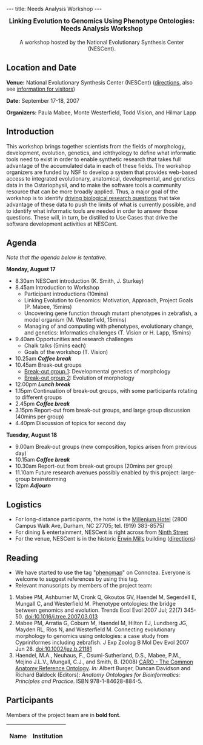 ---
title: Needs Analysis Workshop
---

<center><big>'''Linking Evolution to Genomics Using Phenotype Ontologies:'''<br/>'''Needs Analysis Workshop'''</big><br/><br/>A workshop hosted by the National Evolutionary Synthesis Center (NESCent).</center>

==Location and Date==

'''Venue:''' National Evolutionary Synthesis Center (NESCent) (<span class="plainlinks">[http://www.nescent.org/about/directions.php directions]</span>, also see <span class="plainlinks">[http://www.nescent.org/about/information.php information for visitors]</span>)

'''Date:''' September 17-18, 2007 

'''Organizers:''' Paula Mabee, Monte Westerfield, Todd Vision, and Hilmar Lapp

==Introduction==

This workshop brings together scientists from the fields of morphology, development, evolution, genetics, and ichthyology to define what informatic tools need to exist in order to enable synthetic research that takes full advantage of the accumulated data in each of these fields.  The workshop organizers are funded by NSF to develop a system that provides web-based access to integrated evolutionary, anatomical, developmental, and genetics data in the Ostariophysii, and to make the software tools a community resource that can be more broadly applied.  Thus, a major goal of the workshop is to identify [[Driving Research Questions|driving biological research questions]] that take advantage of these data to push the limits of what is currently possible, and to identify what informatic tools are needed in order to answer those questions.  These will, in turn, be distilled to Use Cases that drive the software development activities at NESCent.

==Agenda==

''Note that the agenda below is tentative.''

'''Monday, August 17'''

* 8.30am NESCent introduction (K. Smith, J. Sturkey)
* 8.45am Introduction to Workshop
** Participant introductions (10mins)
** Linking Evolution to Genomics: Motivation, Approach, Project Goals (P. Mabee, 15mins)
** Uncovering gene function through mutant phenotypes in zebrafish, a model organism (M. Westerfield, 15mins)
** Managing of and computing with phenotypes, evolutionary change, and genetics: Informatics challenges (T. Vision or H. Lapp, 15mins)
* 9.40am Opportunities and research challenges
** Chalk talks (5mins each)
** Goals of the workshop (T. Vision)
* 10.25am '''''Coffee break'''''
* 10.45am Break-out groups
** [[Needs Analysis Workshop/Breakout group 1|Break-out group 1]]: Developmental genetics of morphology
** [[Needs Analysis Workshop/Breakout group 2|Break-out group 2]]: Evolution of morphology
* 12.00pm '''''Lunch break'''''
* 1.15pm Continuation of break-out groups, with some participants rotating to different groups
* 2.45pm '''''Coffee break'''''
* 3.15pm Report-out from break-out groups, and large group discussion (40mins per group)
* 4.40pm Discussion of topics for second day

'''Tuesday, August 18'''

* 9.00am Break-out groups (new composition, topics arisen from previous day)
* 10.15am '''''Coffee break'''''
* 10.30am Report-out from break-out groups (20mins per group)
* 11.10am Future research avenues possibly enabled by this project: large-group brainstorming
* 12pm '''''Adjourn'''''

==Logistics==

* For long-distance participants, the hotel is the [http://www.millenniumhotels.com/MCIL.nsf/LU_HOTELDOC/113$$HotelDescription?OpenDocument Millenium Hotel] (2800 Campus Walk Ave, Durham, NC  27705; tel. (919) 383-8575)
* For dining & entertainment, NESCent is right across from [http://www.ninthst.com/ Ninth Street]
* For the venue, NESCent is in the historic [http://www.owdna.org/mill.htm Erwin Mills] building (<span class="plainlinks">[http://www.nescent.org/about/directions.php directions]</span>)

==Reading==

* We have started to use the tag "<span class="plainlinks">[http://www.connotea.org/tag/phenomap phenomap]</span>" on Connotea. Everyone is welcome to suggest references by using this tag.
* Relevant manuscripts by members of the project team: 
# Mabee PM, Ashburner M, Cronk Q, Gkoutos GV, Haendel M, Segerdell E, Mungall C, and Westerfield M. Phenotype ontologies: the bridge between genomics and evolution. Trends Ecol Evol 2007 Jul; 22(7) 345-50. [http://dx.doi.org/10.1016/j.tree.2007.03.013 doi:10.1016/j.tree.2007.03.013] 
# Mabee PM, Arratia G, Coburn M, Haendel M, Hilton EJ, Lundberg JG, Mayden RL, Rios N, and Westerfield M. Connecting evolutionary morphology to genomics using ontologies: a case study from Cypriniformes including zebrafish. J Exp Zoolog B Mol Dev Evol 2007 Jun 28. [http://dx.doi.org/10.1002/jez.b.21181 doi:10.1002/jez.b.21181]
# Haendel, M.A., Neuhaus, F., Osumi-Sutherland, D.S., Mabee, P.M., Mejino J.L.V., Mungall, C.J., and Smith, B. (2008) [[Media:Caroreprint.pdf|CARO - The Common Anatomy Reference Ontology]]. ''In:'' Albert Burger, Duncan Davidson and Richard Baldock (Editors): ''Anatomy Ontologies for Bioinformatics: Principles and Practice''. ISBN 978-1-84628-884-5.

==Participants==

Members of the project team are in '''bold font'''.

{| border="1" cellpadding="3" cellspacing="0"
|-
! Name !! Institution
{{EventParticipant|Abzhanov|Arhat|abzhanov@fas.harvard.edu|Department of Organismic and Evolutionary Biology, Harvard University|}}
{{EventParticipant|Balhoff|Jim|balhoff@nescent.org|NESCent|'''}}
{{EventParticipant|Dahdul|Wasila|dahdul@acnatsci.org|Department of Ichthyology, Academy of Natural Sciences|'''}}
{{EventParticipant|Hanken|Jim|hanken@oeb.harvard.edu|Museum of Comparative Zoology, Harvard University|}}
{{EventParticipant|Hoekstra|Hopi|hoekstra@oeb.harvard.edu|Department of Organismic and Evolutionary Biology, Harvard University|}}
{{EventParticipant|Hofmann|Hans|hans@mail.utexas.edu|Dept. Integrative Biology, University of Texas at Austin|}}
{{EventParticipant|Jockusch|Elizabeth|elizabeth.jockusch@uconn.edu|Department of Ecology & Evolutionary Biology, University of Connecticut|}}
{{EventParticipant|Kellogg|Elizabeth|kellogge@msx.umsl.edu|Dept. of Biology, University of Missouri - St. Louis|}}
{{EventParticipant|Kimmel|Chuck|kimmel@uoneuro.uoregon.edu|Institute of Neuroscience, University of Oregon|}}
{{EventParticipant|Lapp|Hilmar|hlapp@nescent.org|NESCent|'''}}
{{EventParticipant|Lundberg|John|lundberg@acnatsci.org |Department of Ichthyology, Academy of Natural Sciences|'''}}
{{EventParticipant|Mabee|Paula|pmabee@usd.edu|University of South Dakota|'''}}
{{EventParticipant|Midford|Peter|petermidford@yahoo.com|Dept. of Ecology and Evolutionary Biology, Univ. of Kansas|'''}}
{{EventParticipant|Stern|David|dstern@princeton.edu|Department of Ecology and Evolutionary Biology, Princeton University|}}
{{EventParticipant|Vision|Todd|tjv@bio.unc.edu|NESCent, and Department of Biology, University of North Carolina at Chapel Hill|'''}}
{{EventParticipant|Wagner|Gunter|gunter.wagner@yale.edu|Yale University|}}
{{EventParticipant|Westerfield|Monte|monte@uoneuro.uoregon.edu|Zebrafish Information Network (ZFIN) and Institute of Neuroscience, University of Oregon|'''}}
|}